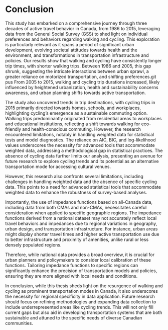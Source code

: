 # Conclusion {-}


This study has embarked on a comprehensive journey through three decades of active travel behavior in Canada, from 1986 to 2015, leveraging data from the General Social Survey (GSS) to shed light on individual preferences and behaviors regarding walking and cycling. This exploration is particularly relevant as it spans a period of significant urban development, evolving societal attitudes towards health and the environment, and transformations in transportation infrastructure and policies.
Our results show that walking and cycling have consistently longer trip times, with shorter walking trips. Between 1986 and 2005, this gap shrunk, suggesting the intricate interactions between urban sprawl, a greater reliance on motorized transportation, and shifting preferences.git pus From 2005 to 2015, walking and cycling trip durations increased, likely influenced by heightened urbanization, health and sustainability concerns awareness, and urban planning shifts towards active transportation.

The study also uncovered trends in trip destinations, with cycling trips in 2015 primarily directed towards homes, schools, and workplaces, highlighting cycling's emergence as a sustainable commuting option. Walking trips predominantly originated from residential areas to workplaces and educational institutions, reflecting a shift towards walking for eco-friendly and health-conscious commuting.
However, the research encountered limitations, notably in handling weighted data for statistical tests and model diagnostics. The reliance on AIC, BIC, and log-likelihood values underscores the necessity for advanced tools that accommodate weighted data, addressing a methodological gap in statistical practices. The absence of cycling data further limits our analysis, presenting an avenue for future research to explore cycling trends and its potential as an alternative transportation mode for accessing cultural venues.

However, this research also confronts several limitations, including challenges in handling weighted data and the absence of specific cycling data. This points to a need for advanced statistical tools that accommodate weighted data to enhance the robustness of survey-based analyses.

Importantly, the use of impedance functions based on all-Canada data, including data from both CMAs and non-CMAs, necessitates careful consideration when applied to specific geographic regions. The impedance functions derived from a national dataset may not accurately reflect local travel behaviors and impedances due to regional variations in geography, urban design, and transportation infrastructure. For instance, urban areas might display shorter travel times and higher active transportation use due to better infrastructure and proximity of amenities, unlike rural or less densely populated regions.

Therefore, while national data provides a broad overview, it is crucial for urban planners and policymakers to consider local calibration of these functions. Tailoring impedance functions to specific regions can significantly enhance the precision of transportation models and policies, ensuring they are more aligned with local needs and conditions.

In conclusion, while this thesis sheds light on the resurgence of walking and cycling as prominent transportation modes in Canada, it also underscores the necessity for regional specificity in data application. Future research should focus on refining methodologies and expanding data collection to include underrepresented areas like cycling trends. This will not only fill current gaps but also aid in developing transportation systems that are both sustainable and attuned to the specific needs of diverse Canadian communities.








